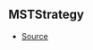 ## MSTStrategy



- [Source](https://github.com/Androz2091/discord-player/blob/3861a2c/packages/equalizer/src/audio/MonoStereoTransformer.ts#L9)